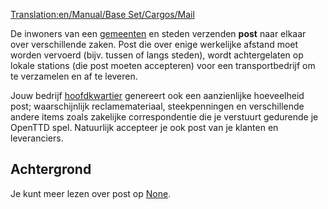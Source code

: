 [[Translation:en/Manual/Base Set/Cargos/Mail]]

{{nl/Vracht|name=Post
|image=Mail.png
|geproduceerd=[[nl/Manual/Gemeente|Gemeente]], [[nl/Archive/Manual/Hoofdkwartier|Hoofdkwartier]]
|geaccepteerd=[[nl/Manual/Gemeente|Gemeente]], [[nl/Archive/Manual/Hoofdkwartier|Hoofdkwartier]]
}}

De inwoners van een [[nl/gemeente|gemeenten]] en steden verzenden '''post''' naar elkaar over verschillende zaken. Post die over enige werkelijke afstand moet worden vervoerd (bijv. tussen of langs steden), wordt achtergelaten op lokale stations (die post moeten accepteren) voor een transportbedrijf om te verzamelen en af te leveren.

Jouw bedrijf [[nl/Archive/Manual/Hoofdkwartier|hoofdkwartier]] genereert ook een aanzienlijke hoeveelheid post; waarschijnlijk reclamemateriaal, steekpenningen en verschillende andere items zoals zakelijke correspondentie die je verstuurt gedurende je OpenTTD spel. Natuurlijk accepteer je ook post van je klanten en leveranciers.

==Achtergrond==
Je kunt meer lezen over post op [https://www.wikipedia.org/wiki/Mail None].